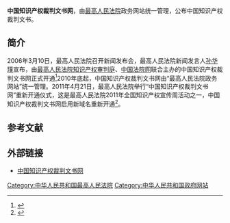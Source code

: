 {{expand|time=2017-04-05}}
'''中国知识产权裁判文书网'''，由[[中华人民共和国最高人民法院|最高人民法院]]政务网站统一管理，公布中国知识产权裁判文书。

==简介==
2006年3月10日，最高人民法院召开新闻发布会，最高人民法院新闻发言人[[孙华璞|孙华璞]]宣布，由[[最高人民法院知识产权审判庭|最高人民法院知识产权审判庭]]、[[中国法院网|中国法院网]]联合主办的中国知识产权裁判文书网正式开通<ref>{{Cite web |url = http://old.chinacourt.org/html/article/200603/10/197932.shtml |title = 最高人民法院开通中国知识产权裁判文书网 |author =  |date = 2006-03-10 |publisher = 中国法院网 |language =  |accessdate =  |quote =  }}{{Dead link|date=2019年11月 |bot=InternetArchiveBot |fix-attempted=yes }}</ref>2010年底起，中国知识产权裁判文书网由“最高人民法院政务网站”统一管理。2011年4月21日，最高人民法院举行“中国知识产权裁判文书网”重新开通仪式，这是最高人民法院2011年全国知识产权宣传周活动之一，中国知识产权裁判文书网启用新域名重新开通<ref>{{Cite web  |url =http://news.sina.com.cn/o/2011-04-22/050422337508.shtml  |title =中国知识产权裁判文书网启用新域名  |author =  |date =2011-04-22  |publisher =新浪  |language =  |accessdate =  |quote =  |archive-date =2019-01-23  |archive-url =https://web.archive.org/web/20190123235146/http://news.sina.com.cn/o/2011-04-22/050422337508.shtml  |dead-url =no  }}</ref>。

==参考文献==
{{Reflist|2}}

==外部链接==
*[https://web.archive.org/web/20180317010512/http://ipr.court.gov.cn/ 中国知识产权裁判文书网]

{{中华人民共和国法院|最}}
[[Category:中华人民共和国最高人民法院|Category:中华人民共和国最高人民法院]]
[[Category:中华人民共和国政府网站|Category:中华人民共和国政府网站]]
